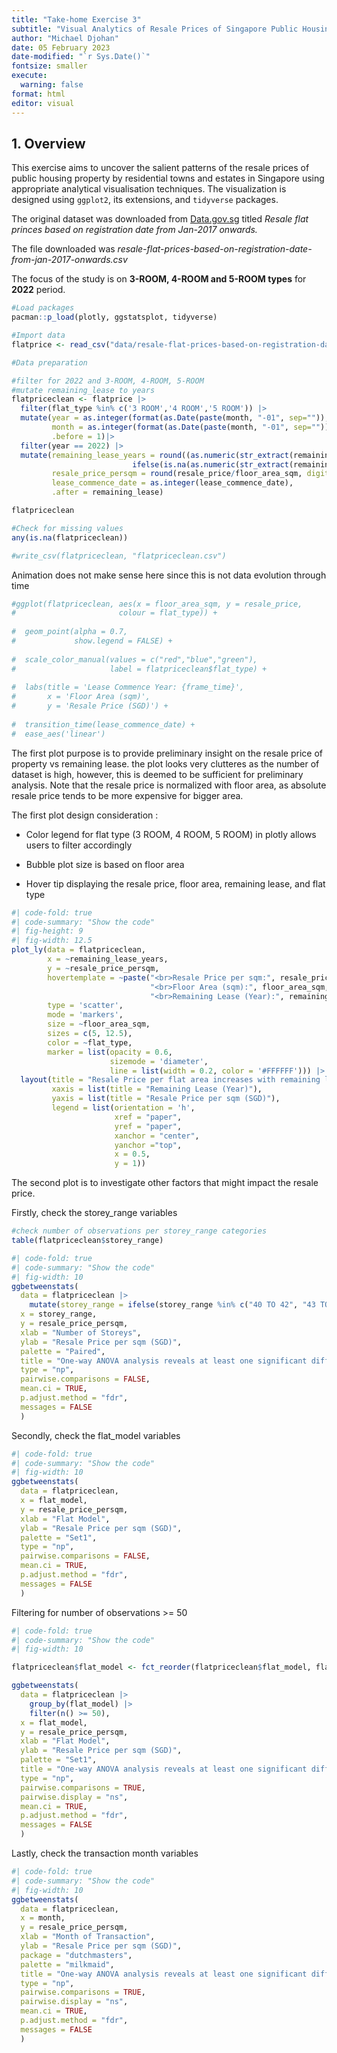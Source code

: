 ```yaml
---
title: "Take-home Exercise 3"
subtitle: "Visual Analytics of Resale Prices of Singapore Public Housing Properties"
author: "Michael Djohan"
date: 05 February 2023
date-modified: "`r Sys.Date()`"
fontsize: smaller
execute: 
  warning: false
format: html
editor: visual
---
```


## **1. Overview**

This exercise aims to uncover the salient patterns of the resale prices of public housing property by residential towns and estates in Singapore using appropriate analytical visualisation techniques. The visualization is designed using `ggplot2`, its extensions, and `tidyverse` packages.

The original dataset was downloaded from [Data.gov.sg](https://data.gov.sg/) titled *Resale flat princes based on registration date from Jan-2017 onwards.*

The file downloaded was *resale-flat-prices-based-on-registration-date-from-jan-2017-onwards.csv*

The focus of the study is on **3-ROOM, 4-ROOM and 5-ROOM types** for **2022** period.

```r
#Load packages
pacman::p_load(plotly, ggstatsplot, tidyverse)

#Import data
flatprice <- read_csv("data/resale-flat-prices-based-on-registration-date-from-jan-2017-onwards.csv", show_col_types = FALSE)
```

```r
#Data preparation

#filter for 2022 and 3-ROOM, 4-ROOM, 5-ROOM
#mutate remaining_lease to years
flatpriceclean <- flatprice |> 
  filter(flat_type %in% c('3 ROOM','4 ROOM','5 ROOM')) |> 
  mutate(year = as.integer(format(as.Date(paste(month, "-01", sep="")), "%Y")),
         month = as.integer(format(as.Date(paste(month, "-01", sep="")), "%m")),
         .before = 1)|> 
  filter(year == 2022) |> 
  mutate(remaining_lease_years = round((as.numeric(str_extract(remaining_lease, "^[0-9]+")) + 
                           ifelse(is.na(as.numeric(str_extract(remaining_lease, " [0-9]+"))), 0, as.numeric(str_extract(remaining_lease, " [0-9]+")))/12), digits = 1),
         resale_price_persqm = round(resale_price/floor_area_sqm, digits = 1),
         lease_commence_date = as.integer(lease_commence_date),
         .after = remaining_lease) 

flatpriceclean
```

```r
#Check for missing values
any(is.na(flatpriceclean))
```

```r
#write_csv(flatpriceclean, "flatpriceclean.csv")
```

Animation does not make sense here since this is not data evolution through time

```r
#ggplot(flatpriceclean, aes(x = floor_area_sqm, y = resale_price, 
#                       colour = flat_type)) +
  
#  geom_point(alpha = 0.7, 
#             show.legend = FALSE) +
  
#  scale_color_manual(values = c("red","blue","green"),
#                     label = flatpriceclean$flat_type) +
  
#  labs(title = 'Lease Commence Year: {frame_time}', 
#       x = 'Floor Area (sqm)', 
#       y = 'Resale Price (SGD)') +
  
#  transition_time(lease_commence_date) +       
#  ease_aes('linear')    
```

The first plot purpose is to provide preliminary insight on the resale price of property vs remaining lease. the plot looks very clutteres as the number of dataset is high, however, this is deemed to be sufficient for preliminary analysis. Note that the resale price is normalized with floor area, as absolute resale price tends to be more expensive for bigger area.

The first plot design consideration :

-   Color legend for flat type (3 ROOM, 4 ROOM, 5 ROOM) in plotly allows users to filter accordingly

-   Bubble plot size is based on floor area

-   Hover tip displaying the resale price, floor area, remaining lease, and flat type

```r
#| code-fold: true
#| code-summary: "Show the code"
#| fig-height: 9
#| fig-width: 12.5
plot_ly(data = flatpriceclean,
        x = ~remaining_lease_years,
        y = ~resale_price_persqm,
        hovertemplate = ~paste("<br>Resale Price per sqm:", resale_price_persqm,
                               "<br>Floor Area (sqm):", floor_area_sqm,
                               "<br>Remaining Lease (Year):", remaining_lease_years),
        type = 'scatter',
        mode = 'markers',
        size = ~floor_area_sqm,
        sizes = c(5, 12.5),
        color = ~flat_type,
        marker = list(opacity = 0.6,
                      sizemode = 'diameter',
                      line = list(width = 0.2, color = '#FFFFFF'))) |> 
  layout(title = "Resale Price per flat area increases with remaining lease, 2022 transactions",
         xaxis = list(title = "Remaining Lease (Year)"),
         yaxis = list(title = "Resale Price per sqm (SGD)"),
         legend = list(orientation = 'h',
                       xref = "paper",
                       yref = "paper",
                       xanchor = "center",
                       yanchor ="top",
                       x = 0.5,
                       y = 1))


```

The second plot is to investigate other factors that might impact the resale price.

Firstly, check the storey_range variables

```r
#check number of observations per storey_range categories
table(flatpriceclean$storey_range)
```

```r
#| code-fold: true
#| code-summary: "Show the code"
#| fig-width: 10
ggbetweenstats(
  data = flatpriceclean |> 
    mutate(storey_range = ifelse(storey_range %in% c("40 TO 42", "43 TO 45", "46 TO 48", "49 TO 51"), "40+", storey_range)), 
  x = storey_range, 
  y = resale_price_persqm, 
  xlab = "Number of Storeys",
  ylab = "Resale Price per sqm (SGD)",
  palette = "Paired",
  title = "One-way ANOVA analysis reveals at least one significant difference in 2022 resale price across different storeys",
  type = "np", 
  pairwise.comparisons = FALSE,
  mean.ci = TRUE, 
  p.adjust.method = "fdr", 
  messages = FALSE 
  ) 
```

Secondly, check the flat_model variables

```r
#| code-fold: true
#| code-summary: "Show the code"
#| fig-width: 10
ggbetweenstats(
  data = flatpriceclean,
  x = flat_model, 
  y = resale_price_persqm, 
  xlab = "Flat Model",
  ylab = "Resale Price per sqm (SGD)",
  palette = "Set1",
  type = "np", 
  pairwise.comparisons = FALSE,
  mean.ci = TRUE, 
  p.adjust.method = "fdr", 
  messages = FALSE 
  ) 
```

Filtering for number of observations >= 50

```r
#| code-fold: true
#| code-summary: "Show the code"
#| fig-width: 10

flatpriceclean$flat_model <- fct_reorder(flatpriceclean$flat_model, flatpriceclean$resale_price_persqm)

ggbetweenstats(
  data = flatpriceclean |> 
    group_by(flat_model) |> 
    filter(n() >= 50),
  x = flat_model, 
  y = resale_price_persqm, 
  xlab = "Flat Model",
  ylab = "Resale Price per sqm (SGD)",
  palette = "Set1",
  title = "One-way ANOVA analysis reveals at least one significant difference in 2022 resale price across different models",
  type = "np", 
  pairwise.comparisons = TRUE,
  pairwise.display = "ns",  
  mean.ci = TRUE, 
  p.adjust.method = "fdr", 
  messages = FALSE 
  ) 
```

Lastly, check the transaction month variables

```r
#| code-fold: true
#| code-summary: "Show the code"
#| fig-width: 10
ggbetweenstats(
  data = flatpriceclean,
  x = month, 
  y = resale_price_persqm, 
  xlab = "Month of Transaction",
  ylab = "Resale Price per sqm (SGD)",
  package = "dutchmasters", 
  palette = "milkmaid", 
  title = "One-way ANOVA analysis reveals at least one significant difference in 2022 resale price across different \ntransaction months",
  type = "np", 
  pairwise.comparisons = TRUE,
  pairwise.display = "ns",   
  mean.ci = TRUE, 
  p.adjust.method = "fdr", 
  messages = FALSE 
  ) 
```